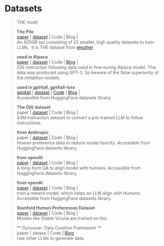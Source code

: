 # Datasets
> THE moat!

> **The Pile  ** \
[paper](https://arxiv.org/abs/2101.00027) | [dataset](https://pile.eleuther.ai/) | Code | Blog | \
An 825GB set consisting of 22 smaller, high quality datasets to train LLMs.\ 
It is THE dataset from [eleuther](https://www.eleuther.ai/)

> **used in Alpaca  ** \
[paper](https://arxiv.org/abs/2302.13971v1) | [dataset](https://github.com/tatsu-lab/stanford_alpaca#data-release) | Code | [Blog](https://crfm.stanford.edu/2023/03/13/alpaca.html) | \
52k instruction following data used in fine-tuning Alpaca model. This data was produced using GPT-3. So beware of the false superiority of the imitattion models.

> **used in gpt4all, gpt4all-lora  ** \
[gpt4all](https://static.nomic.ai/gpt4all/2023_GPT4All-J_Technical_Report_2.pdf) | [dataset](https://huggingface.co/datasets/nomic-ai/gpt4all-j-prompt-generations) | [Code](https://github.com/nomic-ai/gpt4all) | [Blog](https://gpt4all.io/index.html) | \
Accessible from HuggingFace datasets library.

> **The OIG dataset  ** \
paper | [dataset](https://laion.ai/blog/oig-dataset/) | Code | Blog | \
43M Instruction dataset to convert a pre-trained LLM to follow instructions.

> **from Anthropic  ** \
paper | [dataset](https://huggingface.co/datasets/Anthropic/hh-rlhf/) | Code | Blog | \
Human preference data to reduce model toxicity. Accessible from HuggingFace datasets library. 

> **from openAI  ** \
[paper](https://arxiv.org/abs/2112.09332) | [dataset](https://huggingface.co/datasets/openai/webgpt_comparisons) | Code | Blog | \
A long-form QA to align model with humans. Accessible from HuggingFace datasets library.

> **from openAI  ** \
[paper](https://arxiv.org/abs/2009.01325) | [dataset](https://huggingface.co/datasets/openai/summarize_from_feedback) | Code | Blog | \
train a reward model, which helps an LLM align with Humans. Accessible from HuggingFace datasets library.

> **Stanford Human Preferences Dataset ** \
[paper](https://arxiv.org/abs/2009.01325) | [dataset](https://huggingface.co/datasets/stanfordnlp/SHP) | Code | Blog | \
Models like Stable Vicuna are trained on this.

> ** Dynosuar: Data Curation Framework ** \
paper | datase | Code | [Blog](https://dynosaur-it.github.io/) \
Use other LLMs to generate data.


